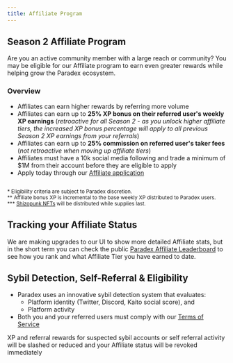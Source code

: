 ```yaml
---
title: Affiliate Program
---
```

## Season 2 Affiliate Program

Are you an active community member with a large reach or community? You may be eligible for our Affiliate program to earn even greater rewards while helping grow the Paradex ecosystem.

### Overview
* Affiliates can earn higher rewards by referring more volume
* Affiliates can earn up to **25% XP bonus on their referred user's weekly XP earnings** (_retroactive for all Season 2 - as you unlock higher affiliate tiers, the increased XP bonus percentage will apply to all previous Season 2 XP earnings from your referrals_)
* Affiliates can earn up to **25% commission on referred user's taker fees** (_not retroactive when moving up affiliate tiers_)
* Affiliates must have a 10k social media following and trade a minimum of $1M from their account before they are eligible to apply
* Apply today through our [Affiliate application](https://forms.gle/T4UKjinSefnVgiJx8)

<Frame>
<img src="../../assets/affiliate_program.png" alt=""/>
</Frame>

<sub>* Eligibility criteria are subject to Paradex discretion.</sub><br />
<sub>** Affiliate bonus XP is incremental to the base weekly XP distributed to Paradex users.</sub><br />
<sub>*** [Shizopunk NFTs](https://opensea.io/collection/shizopunks?ref=0xd004120379e8Ca78aD94Ccc8B38D54216620e601) will be distributed while supplies last.</sub>

## Tracking your Affiliate Status

We are making upgrades to our UI to show more detailed Affiliate stats, but in the short term you can check the public [Paradex Affiliate Leaderboard](https://tradeparadigm.metabaseapp.com/public/dashboard/342f6d41-b654-4662-96bd-27c4bf39a027) to see how you rank and what Affiliate Tier you have earned to date.

## Sybil Detection, Self-Referral & Eligibility

* Paradex uses an innovative sybil detection system that evaluates:
    * Platform identity (Twitter, Discord, Kaito social score), and 
    * Platform activity
* Both you and your referred users must comply with our [Terms of Service](https://www.paradex.trade/terms-of-service)

<Warning>XP and referral rewards for suspected sybil accounts or self referral activity will be slashed or reduced and your Affiliate status will be revoked immediately</Warning>
